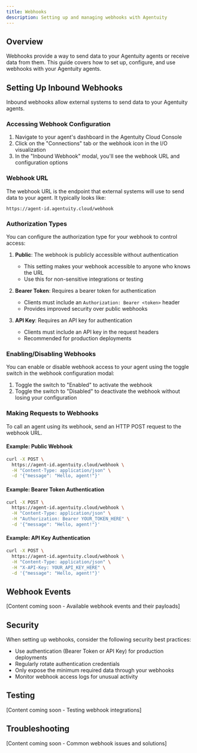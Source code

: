```yaml
---
title: Webhooks
description: Setting up and managing webhooks with Agentuity
---
```


## Overview

Webhooks provide a way to send data to your Agentuity agents or receive data from them. This guide covers how to set up, configure, and use webhooks with your Agentuity agents.

## Setting Up Inbound Webhooks

Inbound webhooks allow external systems to send data to your Agentuity agents.

### Accessing Webhook Configuration

1. Navigate to your agent's dashboard in the Agentuity Cloud Console
2. Click on the "Connections" tab or the webhook icon in the I/O visualization
3. In the "Inbound Webhook" modal, you'll see the webhook URL and configuration options

### Webhook URL

The webhook URL is the endpoint that external systems will use to send data to your agent. It typically looks like:

```
https://agent-id.agentuity.cloud/webhook
```

### Authorization Types

You can configure the authorization type for your webhook to control access:

1. **Public**: The webhook is publicly accessible without authentication
   - This setting makes your webhook accessible to anyone who knows the URL
   - Use this for non-sensitive integrations or testing

2. **Bearer Token**: Requires a bearer token for authentication
   - Clients must include an `Authorization: Bearer <token>` header
   - Provides improved security over public webhooks

3. **API Key**: Requires an API key for authentication
   - Clients must include an API key in the request headers
   - Recommended for production deployments

### Enabling/Disabling Webhooks

You can enable or disable webhook access to your agent using the toggle switch in the webhook configuration modal:

1. Toggle the switch to "Enabled" to activate the webhook
2. Toggle the switch to "Disabled" to deactivate the webhook without losing your configuration

### Making Requests to Webhooks

To call an agent using its webhook, send an HTTP POST request to the webhook URL.

#### Example: Public Webhook

```bash
curl -X POST \
  https://agent-id.agentuity.cloud/webhook \
  -H "Content-Type: application/json" \
  -d '{"message": "Hello, agent!"}'
```

#### Example: Bearer Token Authentication

```bash
curl -X POST \
  https://agent-id.agentuity.cloud/webhook \
  -H "Content-Type: application/json" \
  -H "Authorization: Bearer YOUR_TOKEN_HERE" \
  -d '{"message": "Hello, agent!"}'
```

#### Example: API Key Authentication

```bash
curl -X POST \
  https://agent-id.agentuity.cloud/webhook \
  -H "Content-Type: application/json" \
  -H "X-API-Key: YOUR_API_KEY_HERE" \
  -d '{"message": "Hello, agent!"}'
```

## Webhook Events

[Content coming soon - Available webhook events and their payloads]

## Security

When setting up webhooks, consider the following security best practices:

- Use authentication (Bearer Token or API Key) for production deployments
- Regularly rotate authentication credentials
- Only expose the minimum required data through your webhooks
- Monitor webhook access logs for unusual activity

## Testing

[Content coming soon - Testing webhook integrations]

## Troubleshooting

[Content coming soon - Common webhook issues and solutions]    